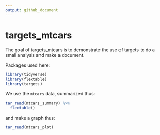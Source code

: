```yaml
---
output: github_document
---
```


# targets_mtcars

<!-- badges: start -->
<!-- badges: end -->

The goal of targets_mtcars is to demonstrate the use of targets to do a small analysis and make a document.

Packages used here:

```r
library(tidyverse)
library(flextable)
library(targets)
```


We use the `mtcars` data, summarized thus:

```r
tar_read(mtcars_summary) %>% 
  flextable()
```

and make a graph thus:

```r
tar_read(mtcars_plot)
```

